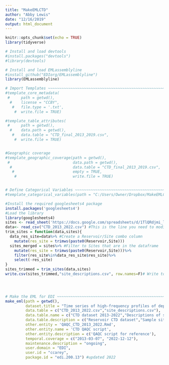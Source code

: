 ```yaml
---
title: "MakeEMLCTD"
author: "Abby Lewis"
date: "12/16/2019"
output: html_document
---
```


```r
knitr::opts_chunk$set(echo = TRUE)
library(tidyverse)
```


```r
# Install and load devtools
#install.packages("devtools")
#library(devtools)

# Install and load EMLassemblyline
#install_github("EDIorg/EMLassemblyline")
library(EMLassemblyline)

# Import Templates ~~~~~~~~~~~~~~~~~~~~~~~~~~~~~~~~~~~~~~~~~~~~~~~~~~~~~~~~~~~~~~~~~~~~~~~~~~~~~~~~~~~~~~~~~~~~~~~
#template_core_metadata(
 #     path = getwd(),
  #    license = "CCBY",
   #   file.type = '.txt',
    #  write.file = TRUE)

#template_table_attributes(
 #     path = getwd(),
  #    data.path = getwd(),
   #   data.table = "CTD_final_2013_2019.csv",
    #  write.file = TRUE)


#Geographic coverage
#template_geographic_coverage(path = getwd(),
 #                            data.path = getwd(),
  #                           data.table = "CTD_final_2013_2019.csv",
   #                          empty = TRUE,
    #                         write.file = TRUE)


# Define Categorical Variables ~~~~~~~~~~~~~~~~~~~~~~~~~~~~~~~~~~~~~~~~~~~~~~~~~~~~~~~~~~~~~~~~~~~~~~~~~~~~~~
#template_categorical_variables(path = "C:/Users/Owner/Dropbox/MakeEMLCTD")

#Install the required googlesheets4 package
install.packages('googlesheets4')
#Load the library 
library(googlesheets4)
sites <- read_sheet('https://docs.google.com/spreadsheets/d/1TlQRdjmi_lzwFfQ6Ovv1CAozmCEkHumDmbg_L4A2e-8/edit#gid=124442383')
data<- read_csv("CTD_2013_2022.csv") #This is the line you need to modify!
trim_sites = function(data,sites){
  data_res_site=data%>% #Create a Reservoir/Site combo column
    mutate(res_site = trimws(paste0(Reservoir,Site)))
  sites_merged = sites%>% #Filter to Sites that are in the dataframe
    mutate(res_site = trimws(paste0(Reservoir,Site)))%>%
    filter(res_site%in%data_res_site$res_site)%>%
    select(-res_site)
}
sites_trimmed = trim_sites(data,sites) 
write.csv(sites_trimmed,"site_descriptions.csv", row.names=F)# Write to file
  



# Make the EML for EDI ~~~~~~~~~~~~~~~~~~~~~~~~~~~~~~~~~~~~~~~~~~~~~~~~~~~~~~~~~~~~~~~~~~~~~~~~~~~~~~~~~~~~~~
make_eml(path = getwd(),
         dataset.title = "Time series of high-frequency profiles of depth, temperature, dissolved oxygen, conductivity, specific conductance, chlorophyll a, turbidity, pH, oxidation-reduction potential, photosynthetic active radiation, and descent rate for Beaverdam Reservoir, Carvins Cove Reservoir, Falling Creek Reservoir, Gatewood Reservoir, and Spring Hollow Reservoir in southwestern Virginia, USA 2013-2022",
         data.table = c("CTD_2013_2022.csv","site_descriptions.csv"),
         data.table.name = c("CTD dataset 2013-2022","Descriptions of sample sites"),
         data.table.description = c("Reservoir CTD dataset","Sample site descriptions"),
         other.entity = 'QAQC_CTD_2013_2022.Rmd',
         other.entity.name = 'CTD QAQC script',
         other.entity.description = c('QAQC script for reference'),
         temporal.coverage = c("2013-03-07", "2022-12-12"),
         maintenance.description = "ongoing",
         user.domain = "EDI",
         user.id = "ccarey",
         package.id = "edi.200.13") #updated 2022
```


